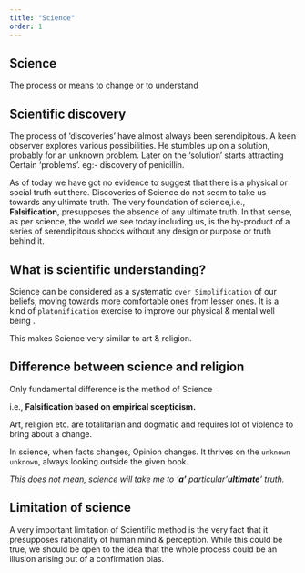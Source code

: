 ```yaml
---
title: "Science"
order: 1
---
```


::: callout-important
## Science

The process or means to change or to understand
:::

## Scientific discovery

The process of 'discoveries' have almost always been serendipitous. A keen observer explores various possibilities. He stumbles up on a solution, probably for an unknown problem. Later on the 'solution' starts attracting Certain 'problems'. eg:- discovery of penicillin.

As of today we have got no evidence to suggest that there is a physical or social truth out there. Discoveries of Science do not seem to take us towards any ultimate truth. The very foundation of science,i.e., **Falsification**, presupposes the absence of any ultimate truth. In that sense, as per science, the world we see today including us, is the by-product of a series of serendipitous shocks without any design or purpose or truth behind it.

## What is scientific understanding?

Science can be considered as a systematic `over Simplification` of our beliefs, moving towards more comfortable ones from lesser ones. It is a kind of `platonification` exercise to improve our physical & mental well being .

This makes Science very similar to art & religion.

## Difference between science and religion

Only fundamental difference is the method of Science

i.e., **Falsification based on empirical scepticism.**

Art, religion etc. are totalitarian and dogmatic and requires lot of violence to bring about a change.

In science, when facts changes, Opinion changes. It thrives on the `unknown unknown`, always looking outside the given book.

*This does not mean, science will take me to '**a'** particular '**ultimate**' truth.*

## Limitation of science

A very important limitation of Scientific method is the very fact that it presupposes rationality of human mind & perception. While this could be true, we should be open to the idea that the whole process could be an illusion arising out of a confirmation bias.
